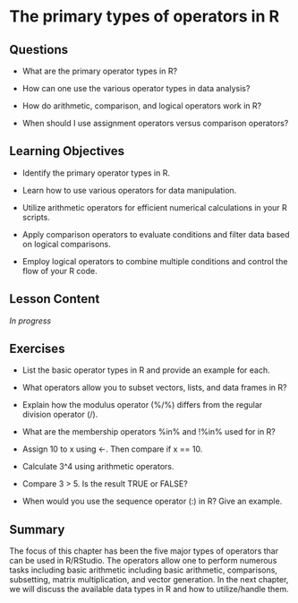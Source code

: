 # The primary types of operators in R {#sec-operators}

## Questions

-   What are the primary operator types in R?

-   How can one use the various operator types in data analysis?

-   How do arithmetic, comparison, and logical operators work in R?

-   When should I use assignment operators versus comparison operators?

## Learning Objectives

-   Identify the primary operator types in R.

-   Learn how to use various operators for data manipulation.

-   Utilize arithmetic operators for efficient numerical calculations in your R scripts.

-   Apply comparison operators to evaluate conditions and filter data based on logical comparisons.

-   Employ logical operators to combine multiple conditions and control the flow of your R code.

## Lesson Content

*In progress*

## Exercises

-   List the basic operator types in R and provide an example for each.

-   What operators allow you to subset vectors, lists, and data frames in R?

-   Explain how the modulus operator (%/%) differs from the regular division operator (/).

-   What are the membership operators %in% and !%in% used for in R?

-   Assign 10 to x using \<-. Then compare if x == 10.

-   Calculate 3\^4 using arithmetic operators.

-   Compare 3 \> 5. Is the result TRUE or FALSE?

-   When would you use the sequence operator (:) in R? Give an example.

## Summary

The focus of this chapter has been the five major types of operators thar can be used in R/RStudio. The operators allow one to perform numerous tasks including basic arithmetic including basic arithmetic, comparisons, subsetting, matrix multiplication, and vector generation. In the next chapter, we will discuss the available data types in R and how to utilize/handle them.